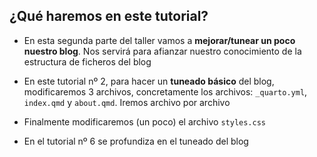 ::: {.callout-tip collapse="false" appearance="default" icon="false"}
## ¿Qué haremos en este tutorial?

-   En esta segunda parte del taller vamos a **mejorar/tunear un poco nuestro blog**. Nos servirá para afianzar nuestro conocimiento de la estructura de ficheros del blog

-   En este tutorial nº 2, para hacer un **tuneado básico** del blog, modificaremos 3 archivos, concretamente los archivos: `_quarto.yml`, `index.qmd` y `about.qmd`. Iremos archivo por archivo

- Finalmente modificaremos (un poco) el archivo `styles.css`

- En el tutorial nº 6 se profundiza en el tuneado del blog
:::
